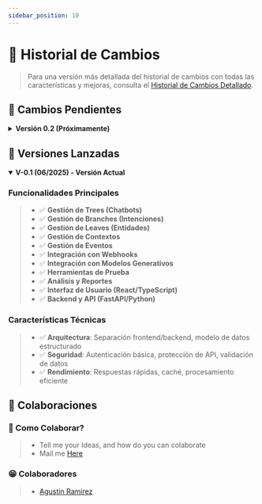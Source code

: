 ```yaml
---
sidebar_position: 10
---
```


# 📜 Historial de Cambios

> Para una versión más detallada del historial de cambios con todas las características y mejoras, consulta el [Historial de Cambios Detallado](/docs/Avanzado/HistorialDetallado).


## 📌 Cambios Pendientes

<details>
<summary><strong>Versión 0.2 (Próximamente)</strong></summary>

> - ⌛ **Sistema de Cuentas Independientes**
> - ⌛ **Mejoras en Integración con Webhooks**
> - ⌛ **Integraciones con Plataformas Externas**
> - ⌛ **Automatización Avanzada con IA**
> - ⌛ **Videos Tutoriales** (EN PROGRESO)

</details>

## 🎉 Versiones Lanzadas

<details open>
<summary><strong>V-0.1 (06/2025) - Versión Actual</strong></summary>

### Funcionalidades Principales

> - ✅ **Gestión de Trees (Chatbots)**
> - ✅ **Gestión de Branches (Intenciones)**
> - ✅ **Gestión de Leaves (Entidades)**
> - ✅ **Gestión de Contextos**
> - ✅ **Gestión de Eventos**
> - ✅ **Integración con Webhooks**
> - ✅ **Integración con Modelos Generativos**
> - ✅ **Herramientas de Prueba**
> - ✅ **Análisis y Reportes**
> - ✅ **Interfaz de Usuario (React/TypeScript)**
> - ✅ **Backend y API (FastAPI/Python)**

### Características Técnicas

> - ✅ **Arquitectura**: Separación frontend/backend, modelo de datos estructurado
> - ✅ **Seguridad**: Autenticación básica, protección de API, validación de datos
> - ✅ **Rendimiento**: Respuestas rápidas, caché, procesamiento eficiente

</details>


## **🙌 Colaboraciones**

### 🎁 Como Colaborar?

> - Tell me your Ideas, and how do you can colaborate
> - Mail me [Here](mailto:contasti.mizar@gmail.com)

### 😁 Colaboradores

> - [Agustin Ramirez](https://github.com/mxagustinl)
